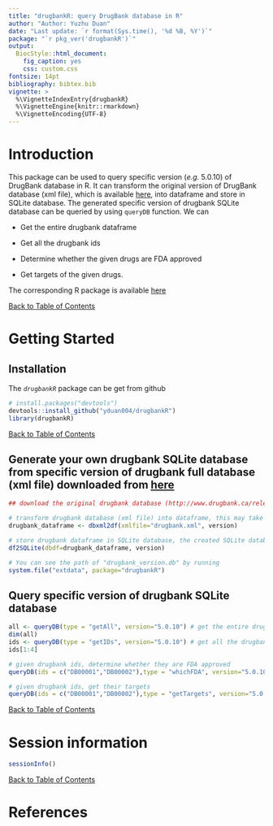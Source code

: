 ```yaml
---
title: "drugbankR: query DrugBank database in R"
author: "Author: Yuzhu Duan"
date: "Last update: `r format(Sys.time(), '%d %B, %Y')`"
package: "`r pkg_ver('drugbankR')`"
output: 
  BiocStyle::html_document:
    fig_caption: yes
    css: custom.css 
fontsize: 14pt
bibliography: bibtex.bib
vignette: >
  %\VignetteIndexEntry{drugbankR}
  %\VignetteEngine{knitr::rmarkdown}
  %\VignetteEncoding{UTF-8}
---
```



# Introduction 
This package can be used to query specific version (*e.g.* 5.0.10) of DrugBank database in R. It can transform the original version of DrugBank database (xml file), which is available [here](http://www.drugbank.ca/releases/latest), into dataframe and store in SQLite database. The generated specific version of drugbank SQLite database can be queried by using `queryDB` function. We can

* Get the entire drugbank dataframe

* Get all the drugbank ids

* Determine whether the given drugs are FDA approved

* Get targets of the given drugs.

The corresponding R package is available <a href="https://github.com/yduan004/drugbankR">here</a>

<div align="right">[Back to Table of Contents]()</div>

# Getting Started

## Installation

The _`drugbankR`_ package can be get from github

```r
# install.packages("devtools")
devtools::install_github("yduan004/drugbankR")
library(drugbankR)
```
<div align="right">[Back to Table of Contents]()</div>

## Generate your own drugbank SQLite database from specific version of drugbank full database (xml file) downloaded from [here](http://www.drugbank.ca/releases/latest)

```r
## download the original drugbank database (http://www.drugbank.ca/releases/latest) (xml file) into your current directory and rename as drugbank.xml 

# transform drugbank database (xml file) into dataframe, this may take about 20 minutes. Argument version is the version of downloaded xml file. We currently have version 5.0.10
drugbank_dataframe <- dbxml2df(xmlfile="drugbank.xml", version) 

# store drugbank dataframe in SQLite database, the created SQLite database (drugbank_version.db) is under "extdata" directory of "drugbankR" package.
df2SQLite(dbdf=drugbank_dataframe, version)

# You can see the path of "drugbank_version.db" by running
system.file("extdata", package="drugbankR")
```

## Query specific version of drugbank SQLite database

```r
all <- queryDB(type = "getAll", version="5.0.10") # get the entire drugbank dataframe
dim(all)
ids <- queryDB(type = "getIDs", version="5.0.10") # get all the drugbank ids
ids[1:4]

# given drugbank ids, determine whether they are FDA approved
queryDB(ids = c("DB00001","DB00002"),type = "whichFDA", version="5.0.10") 

# given drugbank ids, get their targets
queryDB(ids = c("DB00001","DB00002"),type = "getTargets", version="5.0.10") 
```

<div align="right">[Back to Table of Contents]()</div>

# Session information

```r
sessionInfo()
```
<div align="right">[Back to Table of Contents]()</div>

# References
